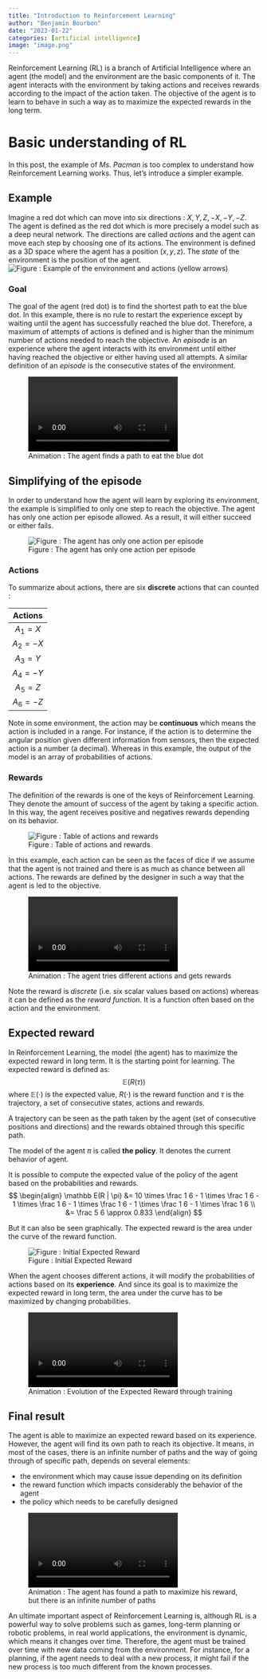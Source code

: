 ```yaml
---
title: "Introduction to Reinforcement Learning"
author: "Benjamin Bourbon"
date: "2023-01-22"
categories: [artificial intelligence]
image: "image.png"
---
```


Reinforcement Learning (RL) is a branch of Artificial Intelligence where an agent (the model) and the environment are the basic components of it.
The agent interacts with the environment by taking actions and receives rewards according to the impact of the action taken.
The objective of the agent is to learn to behave in such a way as to maximize the expected rewards in the long term.

# Basic understanding of RL

In this post, the example of *Ms. Pacman* is too complex to understand how Reinforcement Learning works.
Thus, let's introduce a simpler example.

## Example

Imagine a red dot which can move into six directions : $X, Y, Z, -X, -Y, -Z$.
The agent is defined as the red dot which is more precisely a model such as a deep neural network.
The directions are called *actions* and the agent can move each step by choosing one of its actions.
The environment is defined as a 3D space where the agent has a position $(x, y, z)$.
The *state* of the environment is the position of the agent.
![Figure : Example of the environment and actions (yellow arrows)](context.png)

### Goal

The goal of the agent (red dot) is to find the shortest path to eat the blue dot.
In this example, there is no rule to restart the experience except by waiting until the agent has successfully reached the blue dot.
Therefore, a maximum of attempts of actions is defined and is higher than the minimum number of actions needed to reach the objective.
An *episode* is an experience where the agent interacts with its environment until either having reached the objective or either having used all attempts.
A similar definition of an *episode* is the consecutive states of the environment.

![Animation : The agent finds a path to eat the blue dot](Eat.mp4)

## Simplifying of the episode

In order to understand how the agent will learn by exploring its environment, the example is simplified to only one step to reach the objective.
The agent has only one action per episode allowed.
As a result, it will either succeed or either fails.

![Figure : The agent has only one action per episode](simplified.png)

### Actions

To summarize about actions, there are six **discrete** actions that can counted :

|  Actions   |
| :--------: |
| $A_1 = X$  |
| $A_2 = -X$ |
| $A_3 = Y$  |
| $A_4 = -Y$ |
| $A_5 = Z$  |
| $A_6 = -Z$ |

Note in some environment, the action may be **continuous** which means the action is included in a range.
For instance, if the action is to determine the angular position given different information from sensors, then the expected action is a number (a decimal).
Whereas in this example, the output of the model is an array of probabilities of actions.

### Rewards

The definition of the rewards is one of the keys of Reinforcement Learning.
They denote the amount of success of the agent by taking a specific action.
In this way, the agent receives positive and negatives rewards depending on its behavior.

![Figure : Table of actions and rewards](dice.png)

In this example, each action can be seen as the faces of dice if we assume that the agent is not trained and there is as much as chance between all actions.
The rewards are defined by the designer in such a way that the agent is led to the objective.

![Animation : The agent tries different actions and gets rewards](RewardsDot.mp4)

Note the reward is *discrete* (i.e. six scalar values based on actions) whereas it can be defined as the *reward function*.
It is a function often based on the action and the environment.

## Expected reward

In Reinforcement Learning, the model (the agent) has to maximize the expected reward in long term.
It is the starting point for learning.
The expected reward is defined as:
$$
\mathbb E(R(\tau))
$$
where $\mathbb E(\cdot)$ is the expected value, $R(\cdot)$ is the reward function and $\tau$ is the trajectory, a set of consecutive states, actions and rewards.

A trajectory can be seen as the path taken by the agent (set of consecutive positions and directions) and the rewards obtained through this specific path.

The model of the agent $\pi$ is called **the policy**.
It denotes the current behavior of agent.

It is possible to compute the expected value of the policy of the agent based on the probabilities and rewards.
$$
\begin{align}
\mathbb E(R | \pi) &= 10 \times \frac 1 6 - 1 \times \frac 1 6 - 1 \times \frac 1 6 - 1 \times \frac 1 6 - 1 \times \frac 1 6 - 1 \times \frac 1 6 \\
                   &= \frac 5 6 \approx 0.833
\end{align}
$$

But it can also be seen graphically.
The expected reward is the area under the curve of the reward function.

![Figure : Initial Expected Reward](expected_reward_init.png)

When the agent chooses different actions, it will modify the probabilities of actions based on its **experience**.
And since its goal is to maximize the expected reward in long term, the area under the curve has to be maximized by changing probabilities.

![Animation : Evolution of the Expected Reward through training](ExpectedRewardAnimation.mp4)

## Final result

The agent is able to maximize an expected reward based on its experience.
However, the agent will find its own path to reach its objective.
It means, in most of the cases, there is an infinite number of paths and the way of going through of specific path, depends on several elements:

- the environment which may cause issue depending on its definition
- the reward function which impacts considerably the behavior of the agent
- the policy which needs to be carefully designed

![Animation : The agent has found a path to maximize his reward, but there is an infinite number of paths](RandomPath.mp4)

An ultimate important aspect of Reinforcement Learning is, although RL is a powerful way to solve problems such as games, long-term planning or robotic problems, in real world applications, the environment is dynamic, which means it changes over time.
Therefore, the agent must be trained over time with new data coming from the environment.
For instance, for a planning, if the agent needs to deal with a new process, it might fail if the new process is too much different from the known processes.
